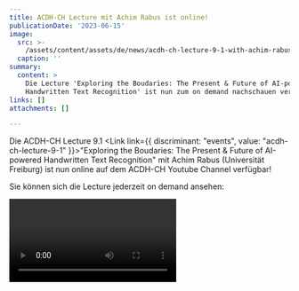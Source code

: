 ```yaml
---
title: ACDH-CH Lecture mit Achim Rabus ist online!
publicationDate: '2023-06-15'
image:
  src: >-
    /assets/content/assets/de/news/acdh-ch-lecture-9-1-with-achim-rabus-online/image.png
  caption: ''
summary:
  content: >
    Die Lecture 'Exploring the Boudaries: The Present & Future of AI-powered
    Handwritten Text Recognition' ist nun zum on demand nachschauen verfügbar.
links: []
attachments: []

---
```


Die ACDH-CH Lecture 9.1 <Link link={{ discriminant: "events", value: "acdh-ch-lecture-9-1" }}>"Exploring the Boudaries: The Present & Future of AI-powered Handwritten Text Recognition"</Link> mit Achim Rabus (Universität Freiburg) ist nun online auf dem ACDH-CH Youtube Channel verfügbar!

Sie können sich die Lecture jederzeit on demand ansehen:

<Video provider="youtube" id="GuPgNAsn88k">
  ACDH-CH Lecture 9.1 with Achim Rabus (University of Freiburg)
</Video>
